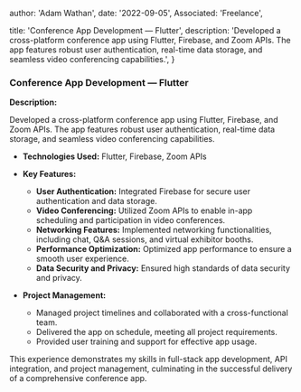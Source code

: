 
  author: 'Adam Wathan',
  date: '2022-09-05',
  Associated: 'Freelance',

  title: 'Conference App Development — Flutter',
  description:
    'Developed a cross-platform conference app using Flutter, Firebase, and Zoom APIs. The app features robust user authentication, real-time data storage, and seamless video conferencing capabilities.',
}


### Conference App Development — Flutter

**Description:**

Developed a cross-platform conference app using Flutter, Firebase, and Zoom APIs. The app features robust user authentication, real-time data storage, and seamless video conferencing capabilities.

- **Technologies Used:** Flutter, Firebase, Zoom APIs
- **Key Features:**
  - **User Authentication:** Integrated Firebase for secure user authentication and data storage.
  - **Video Conferencing:** Utilized Zoom APIs to enable in-app scheduling and participation in video conferences.
  - **Networking Features:** Implemented networking functionalities, including chat, Q&A sessions, and virtual exhibitor booths.
  - **Performance Optimization:** Optimized app performance to ensure a smooth user experience.
  - **Data Security and Privacy:** Ensured high standards of data security and privacy.

- **Project Management:**
  - Managed project timelines and collaborated with a cross-functional team.
  - Delivered the app on schedule, meeting all project requirements.
  - Provided user training and support for effective app usage.

This experience demonstrates my skills in full-stack app development, API integration, and project management, culminating in the successful delivery of a comprehensive conference app.
